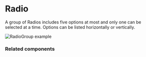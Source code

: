 # Radio

A group of Radios includes five options at most and only one can be selected at a time. Options can be listed horizontally or vertically.

![RadioGroup example](public/assets/overview-radio-group.webp)

### Related components
<RelatedComponentList>
  <RelatedComponent
    title="Select"
    description="A Select opens a dropdown with between five and seven values for users to choose one. Use Radios for less items or a Combobox for more items."
    href="/components/select"
  />
  <RelatedComponent
    title="Checkbox"
    description="A single Checkbox represents binary choices, such as accepting terms and conditions or activating and deactivating notifications."
    href="/components/checkbox"
  />
</RelatedComponentList>